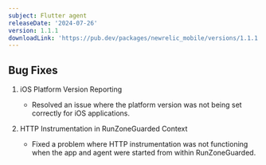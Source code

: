 ```yaml
---
subject: Flutter agent
releaseDate: '2024-07-26'
version: 1.1.1
downloadLink: 'https://pub.dev/packages/newrelic_mobile/versions/1.1.1'
---
```


## Bug Fixes

1. iOS Platform Version Reporting
   * Resolved an issue where the platform version was not being set correctly for iOS applications.

2. HTTP Instrumentation in RunZoneGuarded Context
   * Fixed a problem where HTTP instrumentation was not functioning when the app and agent were started from within RunZoneGuarded.
